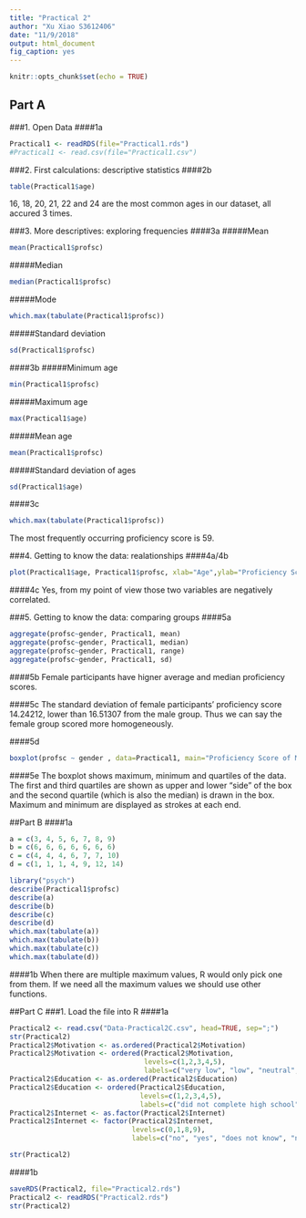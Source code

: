 ```yaml
---
title: "Practical 2"
author: "Xu Xiao S3612406"
date: "11/9/2018"
output: html_document
fig_caption: yes
---
```


```r
knitr::opts_chunk$set(echo = TRUE)
```

## Part A
###1. Open Data
####1a

```r
Practical1 <- readRDS(file="Practical1.rds")
#Practical1 <- read.csv(file="Practical1.csv")
```



###2. First calculations: descriptive statistics
####2b
```r
table(Practical1$age)
```
16, 18, 20, 21, 22 and 24 are the most common ages in our dataset, all accured 3 times.

###3. More descriptives: exploring frequencies
####3a
#####Mean
```r
mean(Practical1$profsc)
```
#####Median
```r
median(Practical1$profsc)
```
#####Mode
```r
which.max(tabulate(Practical1$profsc))
```
#####Standard deviation
```r
sd(Practical1$profsc)
```


####3b
#####Minimum age
```r
min(Practical1$profsc)
```
#####Maximum age
```r
max(Practical1$age)
```
#####Mean age
```r
mean(Practical1$profsc)
```
#####Standard deviation of ages
```r
sd(Practical1$age)
```


####3c
```r
which.max(tabulate(Practical1$profsc))
```
The most frequently occurring proficiency score is 59.



###4. Getting to know the data: realationships
####4a/4b
```r
plot(Practical1$age, Practical1$profsc, xlab="Age",ylab="Proficiency Score", main="Relationship between age of acquisition and L2 proficiency")
```

####4c
Yes, from my point of view those two variables are negatively correlated.


###5. Getting to know the data: comparing groups
####5a
```r
aggregate(profsc~gender, Practical1, mean)
aggregate(profsc~gender, Practical1, median)
aggregate(profsc~gender, Practical1, range)
aggregate(profsc~gender, Practical1, sd)
```
####5b
Female participants have higner average and median proficiency scores.

####5c
The standard deviation of female participants' proficiency score 14.24212, lower than 16.51307 from the male group. Thus we can say the female group scored more homogeneously.

####5d
```r
boxplot(profsc ~ gender , data=Practical1, main="Proficiency Score of Male and Female participants", xlab="Gender", ylab="Proficiency Score")
```

####5e
The boxplot shows maximum, minimum and quartiles of the data. The first and third quartiles are shown as upper and lower "side" of the box and the second quartile (which is also the median) is drawn in the box. Maximum and minimum are displayed as strokes at each end.



##Part B
####1a
```r
a = c(3, 4, 5, 6, 7, 8, 9)
b = c(6, 6, 6, 6, 6, 6, 6)
c = c(4, 4, 4, 6, 7, 7, 10)
d = c(1, 1, 1, 4, 9, 12, 14)
```

```r
library("psych")
describe(Practical1$profsc)
describe(a)
describe(b)
describe(c)
describe(d)
which.max(tabulate(a))
which.max(tabulate(b))
which.max(tabulate(c))
which.max(tabulate(d))
```

####1b
When there are multiple maximum values, R would only pick one from them. If we need all the maximum values we should use other functions.



##Part C
###1. Load the file into R
####1a
```r
Practical2 <- read.csv("Data-Practical2C.csv", head=TRUE, sep=";")
str(Practical2)
Practical2$Motivation <- as.ordered(Practical2$Motivation)
Practical2$Motivation <- ordered(Practical2$Motivation,
                                 levels=c(1,2,3,4,5),
                                 labels=c("very low", "low", "neutral", "high", "very high"))
Practical2$Education <- as.ordered(Practical2$Education)
Practical2$Education <- ordered(Practical2$Education,
                                levels=c(1,2,3,4,5),
                                labels=c("did not complete high school", "high school degree", "some college", "college degree", "post-undergraduate"))
Practical2$Internet <- as.factor(Practical2$Internet)
Practical2$Internet <- factor(Practical2$Internet,
                              levels=c(0,1,8,9),
                              labels=c("no", "yes", "does not know", "no answer"))

str(Practical2)
```
####1b
```r
saveRDS(Practical2, file="Practical2.rds")
Practical2 <- readRDS("Practical2.rds")
str(Practical2)
```
